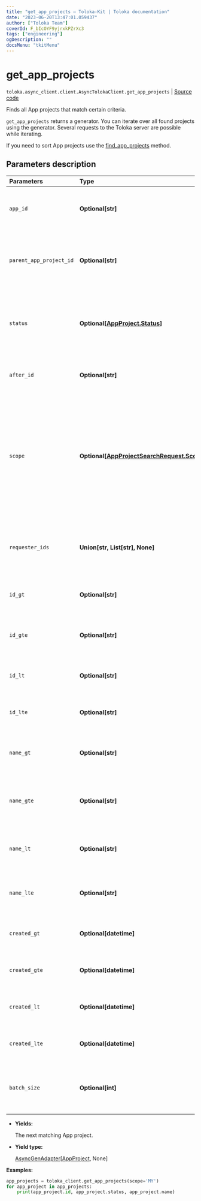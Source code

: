 ```yaml
---
title: "get_app_projects — Toloka-Kit | Toloka documentation"
date: "2023-06-20T13:47:01.059437"
author: ["Toloka Team"]
coverId: F_bIcOYF9yjrxkPZrXc3
tags: ["engineering"]
ogDescription: ""
docsMenu: "tkitMenu"
---
```


# get_app_projects

`toloka.async_client.client.AsyncTolokaClient.get_app_projects` | [Source code](https://github.com/Toloka/toloka-kit/blob/v1.2.0/src/client/__init__.py#L0)

Finds all App projects that match certain criteria.

`get_app_projects` returns a generator. You can iterate over all found projects using the generator. Several requests to the Toloka server are possible while iterating.

If you need to sort App projects use the [find_app_projects](/docs/toloka-kit/reference/toloka.client.TolokaClient.find_app_projects) method.

## Parameters description

| Parameters | Type | Description |
| :----------| :----| :-----------|
`app_id`|**Optional\[str\]**|<p>Projects created using the solution with the specified ID.</p>
`parent_app_project_id`|**Optional\[str\]**|<p>Projects cloned from the project with the specified ID. Projects can be cloned in the web version of Toloka.</p>
`status`|**Optional\[[AppProject.Status](/docs/toloka-kit/reference/toloka.client.app.AppProject.Status)\]**|<p>App project status. Refer to the [AppProject.Status](/docs/toloka-kit/reference/toloka.client.app.AppProject.Status) page for more information on the available `status` values.</p>
`after_id`|**Optional\[str\]**|<p>The ID of a project used for cursor pagination.</p>
`scope`|**Optional\[[AppProjectSearchRequest.Scope](/docs/toloka-kit/reference/toloka.client.search_requests.AppProjectSearchRequest.Scope)\]**|<p>Values:</p> <ul> <li>`'MY'` — Projects created by you.</li> <li>`'COMPANY'` — Projects created by requesters from your company.</li> <li>`'REQUESTER_LIST'` — Projects created by requesters in the `requester_ids` list.</li> </ul>
`requester_ids`|**Union\[str, List\[str\], None\]**|<p>A list with requester IDs separated by a comma. Use the list with parameter `scope = REQUESTER_LIST`.</p>
`id_gt`|**Optional\[str\]**|<p>Projects with IDs greater than the specified value.</p>
`id_gte`|**Optional\[str\]**|<p>Projects with IDs greater than or equal to the specified value.</p>
`id_lt`|**Optional\[str\]**|<p>Projects with IDs less than the specified value.</p>
`id_lte`|**Optional\[str\]**|<p>Projects with IDs less than or equal to the specified value.</p>
`name_gt`|**Optional\[str\]**|<p>Projects with a name lexicographically greater than the specified value.</p>
`name_gte`|**Optional\[str\]**|<p>Projects with a name lexicographically greater than or equal to the specified value.</p>
`name_lt`|**Optional\[str\]**|<p>Projects with a name lexicographically less than the specified value.</p>
`name_lte`|**Optional\[str\]**|<p>Projects with a name lexicographically less than or equal to the specified value.</p>
`created_gt`|**Optional\[datetime\]**|<p>Projects created after the specified date.</p>
`created_gte`|**Optional\[datetime\]**|<p>Projects created after or on the specified date.</p>
`created_lt`|**Optional\[datetime\]**|<p>Projects created before the specified date.</p>
`created_lte`|**Optional\[datetime\]**|<p>Projects created before or on the specified date.</p>
`batch_size`|**Optional\[int\]**|<p>Returned projects limit for each request. The maximum batch_size is 5000.</p>

* **Yields:**

  The next matching App project.

* **Yield type:**

  [AsyncGenAdapter](/docs/toloka-kit/reference/toloka.util.async_utils.AsyncGenAdapter)\[[AppProject](/docs/toloka-kit/reference/toloka.client.app.AppProject), None\]

**Examples:**

```python
app_projects = toloka_client.get_app_projects(scope='MY')
for app_project in app_projects:
    print(app_project.id, app_project.status, app_project.name)
```